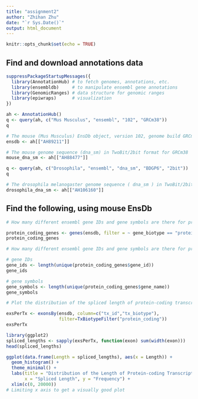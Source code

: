 ```yaml
---
title: "assignment2"
author: "Zhihan Zhu"
date: "`r Sys.Date()`"
output: html_document
---
```


```r
knitr::opts_chunk$set(echo = TRUE)
```

## Find and download annotations data

```r
suppressPackageStartupMessages({
  library(AnnotationHub) # to fetch genomes, annotations, etc.
  library(ensembldb)     # to manipulate ensembl gene annotations
  library(GenomicRanges) # data structure for genomic ranges 
  library(epiwraps)      # visualization
})
```

```r
ah <- AnnotationHub()
q <- query(ah, c("Mus Musculus", "ensembl", "102", "GRCm38"))
q
```

```r
# The mouse (Mus Musculus) EnsDb object, version 102, genome build GRCm38
ensdb <- ah[["AH89211"]]

# The mouse genome sequence (dna_sm) in TwoBit/2bit format for GRCm38
mouse_dna_sm <- ah[["AH88477"]]
```

```r
q <- query(ah, c("Drosophila", "ensembl", "dna_sm", "BDGP6", "2bit"))
q
```

```r
# The drosophila melanogaster genome sequence ( dna_sm ) in TwoBit/2bit format for BDGP6
drosophila_dna_sm <- ah[["AH106160"]]
```

## Find the following, using mouse EnsDb

```r
# How many different ensembl gene IDs and gene symbols are there for protein-coding genes?

protein_coding_genes <- genes(ensdb, filter = ~ gene_biotype == "protein_coding")
protein_coding_genes

# How many different ensembl gene IDs and gene symbols are there for protein-coding genes?

# gene IDs
gene_ids <- length(unique(protein_coding_genes$gene_id))
gene_ids

# gene symbols
gene_symbols <- length(unique(protein_coding_genes$gene_name))
gene_symbols
```

```r
# Plot the distribution of the spliced length of protein-coding transcripts

exsPerTx <- exonsBy(ensdb, column=c("tx_id","tx_biotype"), 
                    filter=TxBiotypeFilter("protein_coding"))
exsPerTx
```

```r
library(ggplot2)
spliced_lengths <- sapply(exsPerTx, function(exon) sum(width(exon)))
head(spliced_lengths)
```

```r
ggplot(data.frame(Length = spliced_lengths), aes(x = Length)) +
  geom_histogram() +
  theme_minimal() +
  labs(title = "Distribution of the Length of Protein-coding Transcripts",
       x = "Spliced Length", y = "Frequency") +
  xlim(c(0, 20000))
# Limiting x axis to get a visually good plot
```

